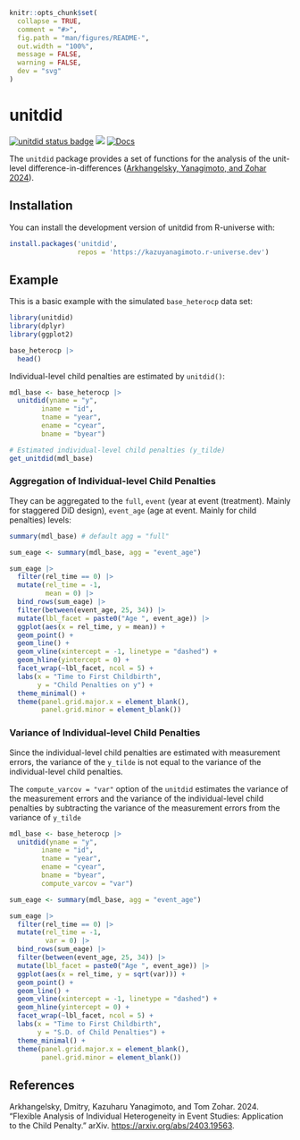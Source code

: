 <!-- README.md is generated from README.Rmd. Please edit that file -->

```r
knitr::opts_chunk$set(
  collapse = TRUE,
  comment = "#>",
  fig.path = "man/figures/README-",
  out.width = "100%",
  message = FALSE,
  warning = FALSE,
  dev = "svg"
)
```

# unitdid

<!-- badges: start -->
[![unitdid status badge](https://kazuyanagimoto.r-universe.dev/badges/unitdid)](https://kazuyanagimoto.r-universe.dev/unitdid)
<a href = "https://github.com/kazuyanagimoto/unitdid/blob/main/LICENSE.md" target = "_blank"><img src="https://img.shields.io/badge/license-MIT-blue"></a>
[![Docs](https://img.shields.io/badge/docs-homepage-blue.svg)](https://kazuyanagimoto.com/unitdid/index.html)
<!-- badges: end -->

The `unitdid` package provides a set of functions for the analysis of
the unit-level difference-in-differences ([Arkhangelsky, Yanagimoto, and Zohar 2024](https://arxiv.org/abs/2403.19563)).

## Installation

You can install the development version of unitdid from R-universe with:

``` r
install.packages('unitdid',
                 repos = 'https://kazuyanagimoto.r-universe.dev')
```

## Example

This is a basic example with the simulated `base_heterocp` data set:

```r
library(unitdid)
library(dplyr)
library(ggplot2)

base_heterocp |>
  head()
```

Individual-level child penalties are estimated by `unitdid()`:

```r
mdl_base <- base_heterocp |>
  unitdid(yname = "y",
        iname = "id",
        tname = "year",
        ename = "cyear",
        bname = "byear")

# Estimated individual-level child penalties (y_tilde)
get_unitdid(mdl_base)
```

### Aggregation of Individual-level Child Penalties

They can be aggregated to the `full`,
`event` (year at event (treatment). Mainly for staggered DiD design),
`event_age` (age at event. Mainly for child penalties) levels:

```r
summary(mdl_base) # default agg = "full"
```

```r
sum_eage <- summary(mdl_base, agg = "event_age")

sum_eage |>
  filter(rel_time == 0) |>
  mutate(rel_time = -1,
         mean = 0) |>
  bind_rows(sum_eage) |>
  filter(between(event_age, 25, 34)) |>
  mutate(lbl_facet = paste0("Age ", event_age)) |>
  ggplot(aes(x = rel_time, y = mean)) +
  geom_point() +
  geom_line() +
  geom_vline(xintercept = -1, linetype = "dashed") +
  geom_hline(yintercept = 0) +
  facet_wrap(~lbl_facet, ncol = 5) +
  labs(x = "Time to First Childbirth",
       y = "Child Penalties on y") +
  theme_minimal() +
  theme(panel.grid.major.x = element_blank(),
        panel.grid.minor = element_blank())
```

### Variance of Individual-level Child Penalties

Since the individual-level child penalties are estimated with measurement errors,
the variance of the `y_tilde` is not equal to the variance of
the individual-level child penalties.

The `compute_varcov = "var"` option of the `unitdid` estimates the variance of
the measurement errors and the variance of the individual-level child penalties
by subtracting the variance of the measurement errors from the variance of `y_tilde`

```r
mdl_base <- base_heterocp |>
  unitdid(yname = "y",
        iname = "id",
        tname = "year",
        ename = "cyear",
        bname = "byear",
        compute_varcov = "var")

sum_eage <- summary(mdl_base, agg = "event_age")

sum_eage |>
  filter(rel_time == 0) |>
  mutate(rel_time = -1,
         var = 0) |>
  bind_rows(sum_eage) |>
  filter(between(event_age, 25, 34)) |>
  mutate(lbl_facet = paste0("Age ", event_age)) |>
  ggplot(aes(x = rel_time, y = sqrt(var))) +
  geom_point() +
  geom_line() +
  geom_vline(xintercept = -1, linetype = "dashed") +
  geom_hline(yintercept = 0) +
  facet_wrap(~lbl_facet, ncol = 5) +
  labs(x = "Time to First Childbirth",
       y = "S.D. of Child Penalties") +
  theme_minimal() +
  theme(panel.grid.major.x = element_blank(),
        panel.grid.minor = element_blank())
```

## References

Arkhangelsky, Dmitry, Kazuharu Yanagimoto, and Tom Zohar. 2024. "Flexible Analysis of Individual Heterogeneity in Event Studies: Application to the Child Penalty." arXiv. [https://arxiv.org/abs/2403.19563](https://arxiv.org/abs/2403.19563).